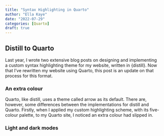 ```yaml
---
title: "Syntax Highlighting in Quarto"
author: "Ella Kaye"
date: "2022-07-29"
categories: [Quarto]
draft: true
---
```


## Distill to Quarto

Last year, I wrote two extensive blog posts on designing and implementing a custom syntax highlighting theme for my website, written in {distill}. Now that I've rewritten my website using Quarto, this post is an update on that process for this format.

### An extra colour

Quarto, like distill, uses a theme called arrow as its default. There are, however, some differences between the implementations for distill and Quarto. Firstly, when I applied my custom highlighting scheme, with its five-colour palette, to my Quarto site, I noticed an extra colour had slipped in.



### Light and dark modes